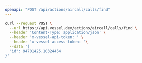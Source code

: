 ```yaml
---
openapi: "POST /api/actions/aircall/calls/find"
---
```


<RequestExample>

```bash Request
curl --request POST \
  --url https://api.vessel.dev/actions/aircall/calls/find \
  --header 'Content-Type: application/json' \
  --header 'x-vessel-api-token: ' \
  --header 'x-vessel-access-token: '\
  --data '{
  "id": 94701425.10324454
}'
```

</RequestExample>
